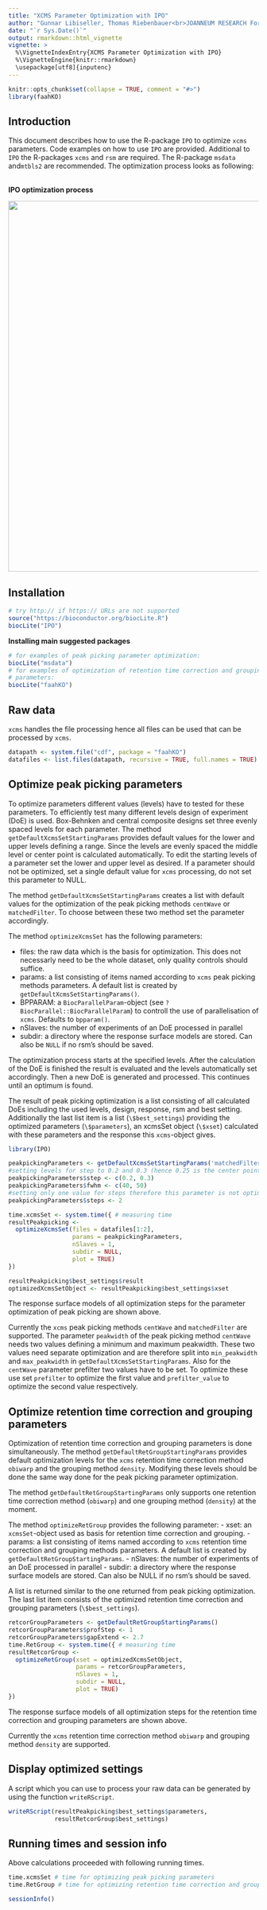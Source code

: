 ---
title: "XCMS Parameter Optimization with IPO"
author: "Gunnar Libiseller, Thomas Riebenbauer<br>JOANNEUM RESEARCH Forschungsgesellschaft m.b.H., Graz, Austria"
date: "`r Sys.Date()`"
output: rmarkdown::html_vignette
vignette: >
  %\VignetteIndexEntry{XCMS Parameter Optimization with IPO}
  %\VignetteEngine{knitr::rmarkdown}
  \usepackage[utf8]{inputenc}
---

```{r, echo = FALSE, message = FALSE, warning = FALSE}
knitr::opts_chunk$set(collapse = TRUE, comment = "#>")
library(faahKO)
```

## Introduction

This document describes how to use the R-package `IPO` 
to optimize `xcms` parameters. Code examples on how to
use `IPO` are provided. Additional to `IPO` the R-packages
`xcms` and `rsm` are required. The R-package `msdata` and`mtbls2` 
are recommended. The optimization process looks as following:

<br>
<b>IPO optimization process</b>
<p>
<img src="FlowChart.jpg" width="695" height="745">
</p>

## Installation

```{r install_IPO, eval=FALSE}
# try http:// if https:// URLs are not supported
source("https://bioconductor.org/biocLite.R")
biocLite("IPO")
```

<b>Installing main suggested packages</b>

```{r install_IPO_suggestions, eval=FALSE}
# for examples of peak picking parameter optimization:
biocLite("msdata")
# for examples of optimization of retention time correction and grouping
# parameters:
biocLite("faahKO")
```


## Raw data

`xcms` handles the file processing hence all files can be used 
that can be processed by `xcms`.


```{r file_choosing}
datapath <- system.file("cdf", package = "faahKO")
datafiles <- list.files(datapath, recursive = TRUE, full.names = TRUE)
```



## Optimize peak picking parameters

To optimize parameters different values (levels) have to 
tested for these parameters. To efficiently test many 
different levels design of experiment (DoE) is used. 
Box-Behnken and central composite designs set three
evenly spaced levels for each parameter. The method 
`getDefaultXcmsSetStartingParams` provides default values
for the lower and upper levels defining a range. Since
the levels are evenly spaced the middle level or center 
point is calculated automatically. To edit the starting levels
of a parameter set the lower and upper level as desired.
If a parameter should not be optimized, set a single 
default value for `xcms` processing, do not set this
parameter to NULL. 

The method `getDefaultXcmsSetStartingParams` creates a 
list with default values for the optimization of the
peak picking methods `centWave` or `matchedFilter`. To
choose between these two method set the parameter accordingly.

The method `optimizeXcmsSet` has the following parameters:

- files: the raw data which is the basis for optimization. 
  This does not necessarly need to be the whole dataset, 
  only quality controls should suffice.
- params: a list consisting of items named according to 
  `xcms` peak picking methods parameters. A default list 
  is created by `getDefaultXcmsSetStartingParams()`.
- BPPARAM: a `BiocParallelParam`-object (see `?BiocParallel::BiocParallelParam`)
  to controll the use of parallelisation of `xcms`.
  Defaults to `bpparam()`.
- nSlaves: the number of experiments of an DoE processed in parallel
- subdir: a directory where the response surface models are
  stored. Can also be `NULL` if no rsm's should be saved.

The optimization process starts at the specified levels. After
the calculation of the DoE is finished the result is 
evaluated and the levels automatically set accordingly.
Then a new DoE is generated and processed. This continues 
until an optimum is found.

The result of peak picking optimization is a list consisting
of all calculated DoEs including the used levels, design, 
response, rsm and best setting. Additionally the last list 
item is a list (`\$best_settings`) providing the optimized 
parameters (`\$parameters`), an xcmsSet object (`\$xset`) 
calculated with these parameters and the response this 
`xcms`-object gives.

```{r load_IPO, message=FALSE}
library(IPO)
```

```{r optimize_peak_picking, fig.height=7, fig.width=7, warning=FALSE}
peakpickingParameters <- getDefaultXcmsSetStartingParams('matchedFilter')
#setting levels for step to 0.2 and 0.3 (hence 0.25 is the center point)
peakpickingParameters$step <- c(0.2, 0.3)
peakpickingParameters$fwhm <- c(40, 50)
#setting only one value for steps therefore this parameter is not optimized
peakpickingParameters$steps <- 2

time.xcmsSet <- system.time({ # measuring time
resultPeakpicking <- 
  optimizeXcmsSet(files = datafiles[1:2], 
                  params = peakpickingParameters, 
                  nSlaves = 1, 
                  subdir = NULL,
                  plot = TRUE)
})
```

```{r optimize_peak_picking_result}
resultPeakpicking$best_settings$result
optimizedXcmsSetObject <- resultPeakpicking$best_settings$xset
```


The response surface models of all optimization steps for the
parameter optimization of peak picking are shown above.

<!-- <br> -->
<!-- <b>Response surface models of DoE 1 of peak picking parameter optimization</b> -->
<!-- <p><img src="rsmDirectory/rsm_1.jpg" width="695" height="521"></p> -->
<!-- <br> -->
<!-- <b>Response surface models of DoE 2 of peak picking parameter optimization</b> -->
<!-- <p><img src="rsmDirectory/rsm_2.jpg" width="695" height="521"></p> -->

Currently the `xcms` peak picking methods `centWave` 
and `matchedFilter` are supported. The parameter `peakwidth` of
the peak picking method `centWave` needs two values defining
a minimum and maximum peakwidth. These two values need separate
optimization and are therefore split into `min_peakwidth` and
`max_peakwidth` in `getDefaultXcmsSetStartingParams`. Also for
the `centWave` parameter prefilter two values have to be set.
To optimize these use set `prefilter` to optimize the first value
and `prefilter_value` to optimize the second value respectively.



## Optimize retention time correction and grouping parameters

Optimization of retention time correction and grouping
parameters is done simultaneously. The method 
`getDefaultRetGroupStartingParams` provides default 
optimization levels for the `xcms` retention time correction
method `obiwarp` and the grouping method `density`. 
Modifying these levels should be done the same way done 
for the peak picking parameter optimization.

The method `getDefaultRetGroupStartingParams` only supports
one retention time correction method (`obiwarp`) and one grouping 
method (`density`) at the moment. 

The method `optimizeRetGroup` provides the following parameter:
- xset: an `xcmsSet`-object used as basis for retention time 
  correction and grouping.
- params:  a list consisting of items named according to `xcms` 
  retention time correction and grouping methods parameters. 
  A default list is created by `getDefaultRetGroupStartingParams`.
- nSlaves: the number of experiments of an DoE processed in parallel
- subdir: a directory where the response surface models are
  stored. Can also be NULL if no rsm's should be saved.

A list is returned similar to the one returned from peak 
picking optimization. The last list item consists of the
optimized retention time correction and grouping parameters
(`\$best_settings`).


```{r optimize_retcor_group, fig.height=7, fig.width=7, warning = FALSE}
retcorGroupParameters <- getDefaultRetGroupStartingParams()
retcorGroupParameters$profStep <- 1
retcorGroupParameters$gapExtend <- 2.7
time.RetGroup <- system.time({ # measuring time
resultRetcorGroup <-
  optimizeRetGroup(xset = optimizedXcmsSetObject, 
                   params = retcorGroupParameters, 
                   nSlaves = 1, 
                   subdir = NULL,
                   plot = TRUE)
})
```


The response surface models of all optimization steps for the
retention time correction and grouping parameters are shown above.

<!-- <br> -->
<!-- <b> -->
<!--   Response surface models of DoE 1 of retention time correction and grouping  -->
<!--   parameter optimization</b> -->
<!-- <p><img src="rsmDirectory/retgroup_rsm_1.jpg" width="695" height="348"></p> -->
<!-- <br> -->
<!-- <b> -->
<!--   Response surface models of DoE 2 of retention time correction and grouping  -->
<!--   parameter optimizationn -->
<!-- </b> -->
<!-- <p><img src="rsmDirectory/retgroup_rsm_2.jpg" width="695" height="348"></p> -->
<!-- <br> -->
<!-- <b> -->
<!--   Response surface models of DoE 3 of retention time correction and grouping  -->
<!--   parameter optimization -->
<!-- </b> -->
<!-- <p><img src="rsmDirectory/retgroup_rsm_3.jpg" width="695" height="348"></p> -->

Currently the `xcms` retention time correction method
`obiwarp` and grouping method `density` are supported.



## Display optimized settings

A script which you can use to process your raw data
can be generated by using the function `writeRScript`.


```{r display_settings}
writeRScript(resultPeakpicking$best_settings$parameters, 
             resultRetcorGroup$best_settings)
```



## Running times and session info

Above calculations proceeded with following running times.
```{r times}
time.xcmsSet # time for optimizing peak picking parameters
time.RetGroup # time for optimizing retention time correction and grouping parameters

sessionInfo()
```
